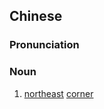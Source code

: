 {{also|东北角}}
==Chinese==
{{zh-forms|s=东北角|type=21}}

===Pronunciation===
{{zh-pron
|m=dōngběi jiǎo
|mn=tang-pak-kak
|cat=n
}}

===Noun===
{{zh-noun}}

# [[northeast]] [[corner]]